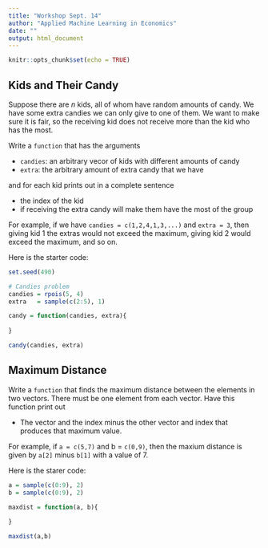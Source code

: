 ```yaml
---
title: "Workshop Sept. 14"
author: "Applied Machine Learning in Economics"
date: ""
output: html_document
---
```


```r
knitr::opts_chunk$set(echo = TRUE)
```

## Kids and Their Candy

Suppose there are $n$ kids, all of whom have random amounts of candy. 
We have some extra candies we can only give to one of them. 
We want to make sure it is fair, so the receiving kid does not receive more than the kid who has the most.

Write a `function` that has the arguments

- `candies`: an arbitrary vecor of kids with different amounts of candy 
- `extra`: the arbitrary amount of extra candy that we have

and for each kid prints out in a complete sentence

- the index of the kid
- if receiving the extra candy will make them have the most of the group

For example, if we have `candies = c(1,2,4,1,3,...)` and `extra = 3`, then giving kid 1 the extras would not exceed the maximum, giving kid 2 would exceed the maximum, and so on.

Here is the starter code:
```r
set.seed(490)

# Candies problem
candies = rpois(5, 4)
extra   = sample(c(2:5), 1) 

candy = function(candies, extra){
  
}

candy(candies, extra)
```

## Maximum Distance

Write a `function` that finds the maximum distance between the elements in two vectors.
There must be one element from each vector.
Have this function print out

- The vector and the index minus the other vector and index that produces that maximum value.

For example, if `a = c(5,7)` and b = `c(0,9)`, then the maxium distance is given by `a[2]` minus `b[1]` with a value of 7.

Here is the starer code:
```r
a = sample(c(0:9), 2)
b = sample(c(0:9), 2)

maxdist = function(a, b){
  
}

maxdist(a,b)
```